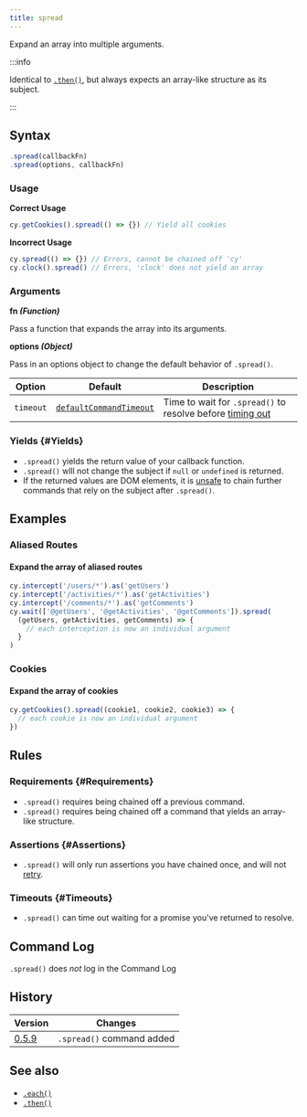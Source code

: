 ```yaml
---
title: spread
---
```


Expand an array into multiple arguments.

:::info

Identical to [`.then()`](/api/commands/then), but always expects an array-like
structure as its subject.

:::

## Syntax

```javascript
.spread(callbackFn)
.spread(options, callbackFn)
```

### Usage

<Icon name="check-circle" color="green" /> **Correct Usage**

```javascript
cy.getCookies().spread(() => {}) // Yield all cookies
```

<Icon name="exclamation-triangle" color="red" /> **Incorrect Usage**

```javascript
cy.spread(() => {}) // Errors, cannot be chained off 'cy'
cy.clock().spread() // Errors, 'clock' does not yield an array
```

### Arguments

<Icon name="angle-right" /> **fn _(Function)_**

Pass a function that expands the array into its arguments.

<Icon name="angle-right" /> **options _(Object)_**

Pass in an options object to change the default behavior of `.spread()`.

| Option    | Default                                                              | Description                                                            |
| --------- | -------------------------------------------------------------------- | ---------------------------------------------------------------------- |
| `timeout` | [`defaultCommandTimeout`](/guides/references/configuration#Timeouts) | Time to wait for `.spread()` to resolve before [timing out](#Timeouts) |

### Yields [<Icon name="question-circle"/>](/guides/core-concepts/introduction-to-cypress#Subject-Management) {#Yields}

- `.spread()` yields the return value of your callback function.
- `.spread()` wlll not change the subject if `null` or `undefined` is returned.
- If the returned values are DOM elements, it is
  [unsafe](/guides/core-concepts/retry-ability#Only-queries-are-retried) to
  chain further commands that rely on the subject after `.spread()`.

## Examples

### Aliased Routes

#### Expand the array of aliased routes

```javascript
cy.intercept('/users/*').as('getUsers')
cy.intercept('/activities/*').as('getActivities')
cy.intercept('/comments/*').as('getComments')
cy.wait(['@getUsers', '@getActivities', '@getComments']).spread(
  (getUsers, getActivities, getComments) => {
    // each interception is now an individual argument
  }
)
```

### Cookies

#### Expand the array of cookies

```javascript
cy.getCookies().spread((cookie1, cookie2, cookie3) => {
  // each cookie is now an individual argument
})
```

## Rules

### Requirements [<Icon name="question-circle"/>](/guides/core-concepts/introduction-to-cypress#Chains-of-Commands) {#Requirements}

- `.spread()` requires being chained off a previous command.
- `.spread()` requires being chained off a command that yields an array-like
  structure.

### Assertions [<Icon name="question-circle"/>](/guides/core-concepts/introduction-to-cypress#Assertions) {#Assertions}

- `.spread()` will only run assertions you have chained once, and will not
  [retry](/guides/core-concepts/retry-ability).

### Timeouts [<Icon name="question-circle"/>](/guides/core-concepts/introduction-to-cypress#Timeouts) {#Timeouts}

- `.spread()` can time out waiting for a promise you've returned to resolve.

## Command Log

`.spread()` does _not_ log in the Command Log

## History

| Version                                     | Changes                   |
| ------------------------------------------- | ------------------------- |
| [0.5.9](/guides/references/changelog#0-5.9) | `.spread()` command added |

## See also

- [`.each()`](/api/commands/each)
- [`.then()`](/api/commands/then)
